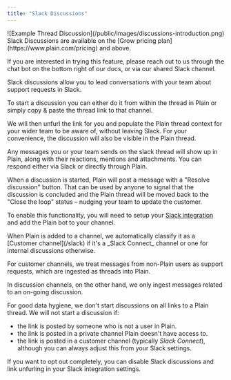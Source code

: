```yaml
---
title: "Slack Discussions"
---
```


<Frame>
  ![Example Thread Discussion](/public/images/discussions-introduction.png)
</Frame>

<br />

<Info>
  Slack Discussions are available on the [Grow pricing plan](https://www.plain.com/pricing) and above.

  If you are interested in trying this feature, please reach out to us through the chat bot on the bottom right of our docs, or via our shared Slack channel.
</Info>

Slack discussions allow you to lead conversations with your team about support requests in Slack.

To start a discussion you can either do it from within the thread in Plain or simply copy & paste the thread link to that channel.

We will then unfurl the link for you and populate the Plain thread context for your wider team to be aware of, without leaving Slack.
For your convenience, the discussion will also be visible in the Plain thread.

Any messages you or your team sends on the slack thread will show up in Plain, along with their reactions, mentions and attachments. You can respond either via Slack or directly through Plain.

When a discussion is started, Plain will post a message with a "Resolve discussion" button. That can be used by anyone to signal that the discussion is concluded and the Plain thread will be moved back to the "Close the loop" status – nudging your team to update the customer.

To enable this functionality, you will need to setup your [Slack integration](/slack) and add the Plain bot to your channel.

<Warning>
  When Plain is added to a channel, we automatically classify it as a [Customer channel](/slack) if it's a _Slack Connect_ channel or one for internal discussions otherwise.

  For customer channels, we treat messages from non-Plain users as support requests, which are ingested as threads into Plain.

  In discussion channels, on the other hand, we only ingest messages related to an on-going discussion.
</Warning>

For good data hygiene, we don't start discussions on all links to a Plain thread.
We will not start a discussion if:

- the link is posted by someone who is not a user in Plain.
- the link is posted in a private channel Plain doesn't have access to.
- the link is posted in a customer channel (typically _Slack Connect_), although you can always adjust this from your Slack settings.

If you want to opt out completely, you can disable Slack discussions and link unfurling in your Slack integration settings.
